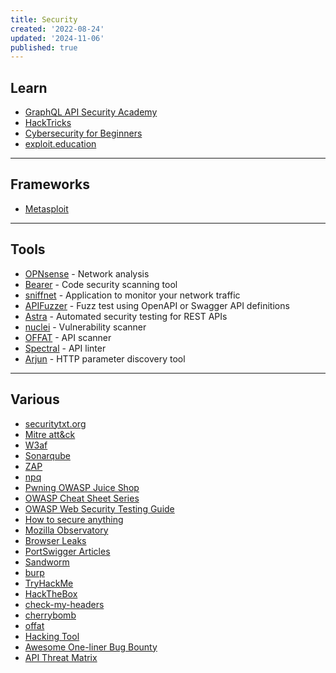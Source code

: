 ```yaml
---
title: Security
created: '2022-08-24'
updated: '2024-11-06'
published: true
---
```


## Learn

-   [GraphQL API Security Academy](https://escape.tech/academy/)
-   [HackTricks](https://book.hacktricks.xyz/)
-   [Cybersecurity for Beginners](https://github.com/microsoft/Security-101)
-   [exploit.education](https://exploit.education/)

---

## Frameworks

-   [Metasploit](https://metasploit.com)

---

## Tools

-   [OPNsense](https://opnsense.org/) - Network analysis
-   [Bearer](https://github.com/Bearer/bearer) - Code security scanning tool
-   [sniffnet](https://github.com/GyulyVGC/sniffnet) - Application to monitor your network traffic
-   [APIFuzzer](https://github.com/KissPeter/APIFuzzer) - Fuzz test using OpenAPI or Swagger API definitions
-   [Astra](https://github.com/flipkart-incubator/Astra) - Automated security testing for REST APIs
-   [nuclei](https://github.com/projectdiscovery/nuclei) - Vulnerability scanner
-   [OFFAT](https://github.com/OWASP/OFFAT) - API scanner
-   [Spectral](https://github.com/stoplightio/spectral) - API linter
-   [Arjun](https://github.com/s0md3v/Arjun) - HTTP parameter discovery tool

---

## Various

-   [securitytxt.org](https://securitytxt.org)
-   [Mitre att&ck](https://attack.mitre.org)
-   [W3af](https://w3af.org)
-   [Sonarqube](https://sonarqube.org)
-   [ZAP](https://zaproxy.org)
-   [npq](https://github.com/lirantal/npq)
-   [Pwning OWASP Juice Shop](https://pwning.owasp-juice.shop)
-   [OWASP Cheat Sheet Series](https://github.com/OWASP/CheatSheetSeries)
-   [OWASP Web Security Testing Guide](https://github.com/OWASP/wstg)
-   [How to secure anything](https://github.com/veeral-patel/how-to-secure-anything)
-   [Mozilla Observatory](https://observatory.mozilla.org/)
-   [Browser Leaks](https://browserleaks.com/)
-   [PortSwigger Articles](https://portswigger.net/research/articles)
-   [Sandworm](https://sandworm.dev/)
-   [burp](https://portswigger.net/burp)
-   [TryHackMe](https://tryhackme.com/)
-   [HackTheBox](https://www.hackthebox.com/)
-   [check-my-headers](https://github.com/UlisesGascon/check-my-headers)
-   [cherrybomb](https://github.com/blst-security/cherrybomb)
-   [offat](https://github.com/dmdhrumilmistry/offat)
-   [Hacking Tool](https://github.com/Z4nzu/hackingtool)
-   [Awesome One-liner Bug Bounty](https://github.com/dwisiswant0/awesome-oneliner-bugbounty)
-   [API Threat Matrix](https://github.com/Escape-Technologies/API-Threat-Matrix)
